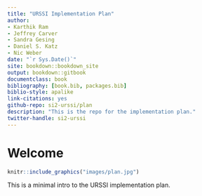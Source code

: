 ```yaml
--- 
title: "URSSI Implementation Plan"
author: 
- Karthik Ram
- Jeffrey Carver
- Sandra Gesing
- Daniel S. Katz
- Nic Weber
date: "`r Sys.Date()`"
site: bookdown::bookdown_site
output: bookdown::gitbook
documentclass: book
bibliography: [book.bib, packages.bib]
biblio-style: apalike
link-citations: yes
github-repo: si2-urssi/plan
description: "This is the repo for the implementation plan."
twitter-handle: si2-urssi
---
```


# Welcome {-}


```r
knitr::include_graphics("images/plan.jpg")
```

This is a minimal intro to the URSSI implementation plan.